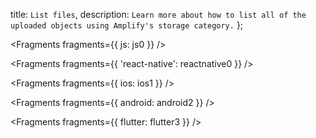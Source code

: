   title: `List files`,
  description: `Learn more about how to list all of the uploaded objects using Amplify's storage category.`
};


<Fragments fragments={{ js: js0 }} />


<Fragments fragments={{ 'react-native': reactnative0 }} />


<Fragments fragments={{ ios: ios1 }} />


<Fragments fragments={{ android: android2 }} />


<Fragments fragments={{ flutter: flutter3 }} />
